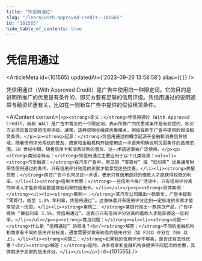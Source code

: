 ```yaml
---
title: "凭信用通过"
slug: "/learn/with-approved-credit--101565"
id: "101565"
hide_table_of_contents: true
---
```



# 凭信用通过

<ArticleMeta id={101565} updatedAt={'2023-09-26 13:58:58'} alias={`[]`} />
<div className='border-solid border-b border-t-0 my-4 border-[var(--ifm-color-gray-300)]' />

凭信用通过（With Approved Credit）是广告中使用的一种限定词。它的目的是说明所推广的优惠是有条件的，即买方要有足够的信用评级。凭信用通过的说明通常与融资优惠有关，比如在一则新车广告中提供的假设租赁条件。

<AIContent content={`<p><strong>定义：</strong>凭信用通过（With Approved Credit，简称 WAC）是广告中常见的一个限定词，表示所推广的优惠或条件是有前提的，即买方必须具备足够的信用评级。通常，这种说明与融资优惠相关，例如在新车广告中提供的假设租赁条件。</p><p><strong>起源：</strong>凭信用通过的概念起源于金融和消费信贷领域，随着信用评分系统的普及，商家和金融机构开始使用这一术语来明确说明优惠条件的适用范围。20 世纪中期，随着信用卡和消费贷款的普及，这一术语逐渐被广泛使用。</p><p><strong>类别与特点：</strong>凭信用通过主要应用于以下几类场景：<ul><li><strong>汽车融资：</strong>在汽车广告中，常见的 “零首付” 或 “低利率” 优惠通常附带凭信用通过的条件，只有信用评分较高的买家才能享受这些优惠。</li><li><strong>房屋贷款：</strong>房贷广告中也常见这一术语，表示只有信用良好的借款人才能获得较低的利率。</li><li><strong>信用卡优惠：</strong>一些信用卡推广活动中，只有信用评分高的申请人才能获得高额度或低利率的信用卡。</li></ul></p><p><strong>具体案例：</strong><ul><li><strong>案例一：</strong>某汽车公司推出一款新车，广告中提到 “零首付，低至 1.9% 年利率，凭信用通过”。这意味着只有信用评分达到一定标准的买家才能享受这一优惠。</li><li><strong>案例二：</strong>某银行推出一款房贷产品，广告中提到 “最低利率 3.5%，凭信用通过”。这表示只有信用评分较高的借款人才能获得这一低利率。</li></ul></p><p><strong>常见问题：</strong><ul><li><strong>问题一：</strong>什么是 “信用通过” 的标准？<br/><strong>解答：</strong>不同的金融机构和商家有不同的信用评分标准，通常需要买家有较高的信用评分（如 FICO 评分在 700 以上）。</li><li><strong>问题二：</strong>如果我的信用评分不够高，是否还有其他优惠？<br/><strong>解答：</strong>是的，许多商家和金融机构会提供不同层次的优惠，具体取决于买家的信用评分。</li></ul></p>`} id={101565} />
